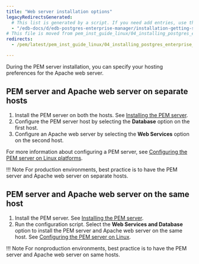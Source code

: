 ```yaml
---
title: "Web server installation options"
legacyRedirectsGenerated:
  # This list is generated by a script. If you need add entries, use the `legacyRedirects` key.
  - "/edb-docs/d/edb-postgres-enterprise-manager/installation-getting-started/linux-installation-guide/8.0/installing_pem_server_and_apache_web_server_preferences.html"
# This file is moved from pem_inst_guide_linux/04_installing_postgres_enterprise_manager
redirects:
  - /pem/latest/pem_inst_guide_linux/04_installing_postgres_enterprise_manager/02_installing_pem_server_and_apache_web_server_preferences/

---
```


During the PEM server installation, you can specify your hosting preferences for the Apache web server.

##  PEM server and Apache web server on separate hosts

1.  Install the PEM server on both the hosts. See [Installing the PEM server](../installing/).
2.  Configure the PEM server host by selecting the **Database** option on the first host. 
3.  Configure an Apache web server by selecting the **Web Services** option on the second host.

For more information about configuring a PEM server, see [Configuring the PEM server on Linux platforms](../installing/configuring_the_pem_server_on_linux/).

!!! Note
    For production environments, best practice is to have the PEM server and Apache web server on separate hosts.
 
##  PEM server and Apache web server on the same host

1.  Install the PEM server. See [Installing the PEM server](../installing/).
2.  Run the configuration script. Select the **Web Services and Database** option to install the PEM server and Apache web server on the same host. See [Configuring the PEM server on Linux](../installing/configuring_the_pem_server_on_linux/).

!!! Note
    For nonproduction environments, best practice is to have the PEM server and Apache web server on same hosts.

